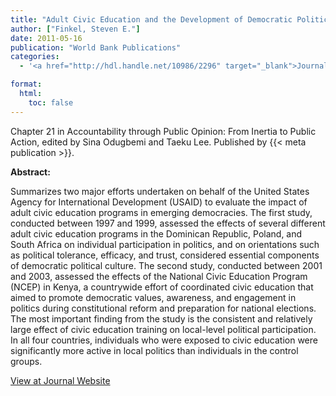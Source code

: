 ```yaml
---
title: "Adult Civic Education and the Development of Democratic Political Culture: Evidence from Emerging Democracies"
author: ["Finkel, Steven E."]
date: 2011-05-16
publication: "World Bank Publications"
categories:
  - '<a href="http://hdl.handle.net/10986/2296" target="_blank">Journal</a>'

format:
  html:
    toc: false
---
```


Chapter 21 in Accountability through Public Opinion: From Inertia to Public Action, edited by Sina Odugbemi and Taeku Lee. Published by {{< meta publication >}}.

**Abstract:**

::: justify-text
Summarizes two major efforts undertaken on behalf of the United States Agency for International Development (USAID) to evaluate the impact of adult civic education programs in emerging democracies. The first study, conducted between 1997 and 1999, assessed the effects of several different adult civic education programs in the Dominican Republic, Poland, and South Africa on individual participation in politics, and on orientations such as political tolerance, efficacy, and trust, considered essential components of democratic political culture. The second study, conducted between 2001 and 2003, assessed the effects of the National Civic Education Program (NCEP) in Kenya, a countrywide effort of coordinated civic education that aimed to promote democratic values, awareness, and engagement in politics during constitutional reform and preparation for national elections. The most important finding from the study is the consistent and relatively large effect of civic education training on local-level political participation. In all four countries, individuals who were exposed to civic education were significantly more active in local politics than individuals in the control groups.
:::

[View at Journal Website](http://hdl.handle.net/10986/2296){.btn .btn-outline-success target="_blank"}
